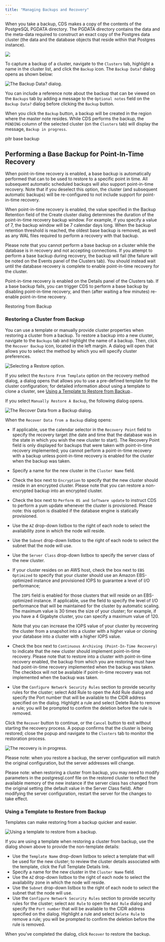 ```yaml
---
title: "Managing Backups and Recovery"
---
```


<div id="cds_managing_backups_and_recovery" class="registered_link"></div>


When you take a backup, CDS makes a copy of the contents of the PostgreSQL PGDATA directory. The PGDATA directory contains the data and the meta-data required to construct an exact copy of the Postgres data cluster (the data and the database objects that reside within that Postgres instance).

![](images/cds_managing_backups.png)

To capture a backup of a cluster, navigate to the `Clusters` tab, highlight a name in the cluster list, and click the `Backup` icon. The `Backup Data?` dialog opens as shown below:

![*The Backup Data? dialog.*](images/cds_backup_data_dialog.png)

You can include a reference note about the backup that can be viewed on the `Backups` tab by adding a message to the `Optional notes` field on the `Backup Data?` dialog before clicking the `Backup` button.

When you click the `Backup` button, a backup will be created in the region where the master note resides. While CDS performs the backup, the `PENDING` column of the selected cluster (on the `Clusters` tab) will display the message, `Backup in progress`.

<div class="index">

pitr base backup

</div>

## Performing a Base Backup for Point-In-Time Recovery

When point-in-time recovery is enabled, a base backup is automatically performed that can to be used to restore to a specific point in time. All subsequent automatic scheduled backups will also support point-in-time recovery. Note that if you deselect this option, the cluster (and subsequent automatic backups) will be re-configured to not include support for point-in-time recovery.

When point-in-time recovery is enabled, the value specified in the Backup Retention field of the Create cluster dialog determines the duration of the point-in-time recovery backup window. For example, if you specify a value of 7, the backup window will be 7 calendar days long. When the backup retention threshold is reached, the oldest base backup is removed, as well as any WAL files required to perform a recovery with that backup.

Please note that you cannot perform a base backup on a cluster while the database is in recovery and not accepting connections. If you attempt to perform a base backup during recovery, the backup will fail (the failure will be noted on the Events panel of the Clusters tab). You should instead wait until the database recovery is complete to enable point-in-time recovery for the cluster.

Point-in-time recovery is enabled on the Details panel of the Clusters tab. If a base backup fails, you can trigger CDS to perform a base backup by disabling point-in-time recovery, and then (after waiting a few minutes) re-enable point-in-time recovery.

<div class="index">

Restoring from Backup

</div>

### Restoring a Cluster from Backup

You can use a template or manually provide cluster properties when restoring a cluster from a backup. To restore a backup into a new cluster, navigate to the `Backups` tab and highlight the name of a backup. Then, click the `Recover Backup` icon, located in the left margin. A dialog will open that allows you to select the method by which you will specify cluster preferences.

![*Selecting a Restore option.*](images/cds_backup_recovery.png)

If you select the `Restore From Template` option on the recovery method dialog, a dialog opens that allows you to use a pre-defined template for the cluster configuration; for detailed information about using a template to clone a cluster, see [Using a Template to Restore from Backup](#using-a-template-to-restore-from-backup)..

If you select `Manually Restore A Backup`, the following dialog opens.

![*The Recover Data from a Backup dialog.*](images/cds_manually_restore_backup.png)

When the `Recover Data from a Backup` dialog opens:

  - If applicable, use the calendar selector in the `Recovery Point` field to specify the recovery target (the date and time that the database was in the state in which you wish the new cluster to start). The Recovery Point field is only displayed for backups that were taken with point-in-time recovery implemented; you cannot perform a point-in-time recovery with a backup unless point-in-time recovery is enabled for the cluster when the backup was taken.

  - Specify a name for the new cluster in the `Cluster Name` field.

  - Check the box next to `Encryption` to specify that the new cluster should reside in an encrypted cluster. Please note that you can restore a non-encrypted backup into an encrypted cluster.

  - Check the box next to `Perform OS and Software update` to instruct CDS to perform a yum update whenever the cluster is provisioned. Please note: this option is disabled if the database engine is statically provisioned.

  - Use the `AZ` drop-down listbox to the right of each node to select the availability zone in which the node will reside.

  - Use the `Subnet` drop-down listbox to the right of each node to select the subnet that the node will use.

  - Use the `Server Class` drop-down listbox to specify the server class of the new cluster.

  - If your cluster resides on an AWS host, check the box next to `EBS Optimized` to specify that your cluster should use an Amazon EBS-optimized instance and provisioned IOPS to guarantee a level of I/O performance;
    
    The `IOPS` field is enabled for those clusters that will reside on an EBS-optimized instance. If applicable, use the field to specify the level of I/O performance that will be maintained for the cluster by automatic scaling. The maximum value is 30 times the size of your cluster; for example, if you have a 4 Gigabyte cluster, you can specify a maximum value of 120.
    
    Note that you can increase the IOPS value of your cluster by recovering the cluster from a snapshot into a cluster with a higher value or cloning your database into a cluster with a higher IOPS value.

  - Check the box next to `Continuous Archiving (Point-In-Time Recovery)` to indicate that the new cluster should implement point-in-time recovery. Please note that to restore into a cluster with point-in-time recovery enabled, the backup from which you are restoring must have had point-in-time recovery implemented when the backup was taken. The checkbox will not be available if point-in-time recovery was not implemented when the backup was taken.

  - Use the `Configure Network Security Rules` section to provide security rules for the cluster; select Add Rule to open the Add Rule dialog and specify the Port number that will be available to the CIDR address specified on the dialog. Highlight a rule and select Delete Rule to remove a rule; you will be prompted to confirm the deletion before the rule is removed.

Click the `Recover` button to continue, or the `Cancel` button to exit without starting the recovery process. A popup confirms that the cluster is being restored; close the popup and navigate to the `Clusters` tab to monitor the restoration process.

![The recovery is in progress.](images/cds_bakcup_recovering.png)

Please note: when you restore a backup, the server configuration will match the original configuration, but the server addresses will change.

Please note: when restoring a cluster from backup, you may need to modify parameters in the postgresql.conf file on the restored cluster to reflect the available memory of the new instance if the server class has changed from the original setting (the default value in the Server Class field). After modifying the server configuration, restart the server for the changes to take effect.

### Using a Template to Restore from Backup

Templates can make restoring from a backup quicker and easier.

![*Using a template to restore from a backup.*](images/cds_backup_recovery_template.png)

If you are using a template when restoring a cluster from backup, use the dialog shown above to provide the non-template details:

  - Use the `Template Name` drop-down listbox to select a template that will be used for the new cluster; to review the cluster details associated with the template, click the Full Template Details link.
  - Specify a name for the new cluster in the `Cluster Name` field.
  - Use the `AZ` drop-down listbox to the right of each node to select the availability zone in which the node will reside.
  - Use the `Subnet` drop-down listbox to the right of each node to select the subnet that the node will use.
  - Use the `Configure Network Security Rules` section to provide security rules for the cluster; select `Add Rule` to open the `Add Rule` dialog and specify the `Port number` that will be available to the CIDR address specified on the dialog. Highlight a rule and select `Delete Rule` to remove a rule; you will be prompted to confirm the deletion before the rule is removed.

When you've completed the dialog, click `Recover` to restore the backup.
